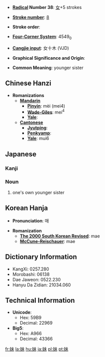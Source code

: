 * '''[[Wiktionary:Chinese radical index| Radical]] Number 38''': [[Wiktionary:Chinese radical index 女|女]]+5 strokes

* '''[[Wiktionary:Chinese total strokes index|Stroke number]]''': [[Wiktionary:Chinese total strokes index 8|8]]

* '''Stroke order''': 

* '''[[Wiktionary:Chinese four corner index|Four-Corner System]]''': 4549<sub>0</sub>

* '''[[Wiktionary:Chinese Cangjie index|Cangjie input]]''': 女十木 (VJD)

* '''Graphical Significance and Origin''': 

* '''Common Meaning''': younger sister

== Chinese Hanzi ==

* '''Romanizations'''
** '''[[Mandarin]]'''
*** '''[[Pinyin]]''': mèi (mei4)
*** '''[[Wade-Giles]]''': mei<sup>4</sup>
*** '''[[Yale]]''': 
** '''[[Cantonese]]'''
*** '''[[Jyutping]]''':
*** '''[[Penkyamp]]''': 
*** '''[[Yale]]''': mui6

== Japanese ==
===Kanji===
{{kanji
|[[まい]] (mai)
|[[いもうと]] (imouto), [[いも]] (imo)}}

===Noun===
{{janoun|いもうと|imōto}}
# one's own younger sister

== Korean Hanja ==

* '''Pronunciation''': 매

* '''Romanization'''
** '''[[The 2000 South Korean Revised Romanization|The 2000 South Korean Revised]]''': mae
** '''[[McCune-Reischauer]]''': mae

== Dictionary Information ==

* KangXi: 0257.280
* Morobashi: 06138
* Dae Jaweon: 0522.230
* Hanyu Da Zidian: 21034.060

== Technical Information ==

* '''Unicode''':
** Hex: 59B9
** Decimal: 22969
* '''Big5''':
** Hex: A966
** Decimal: 43366

[[fr:妹]]
[[la:妹]]
[[hu:妹]]
[[ja:妹]]
[[pl:妹]]
[[pt:妹]]